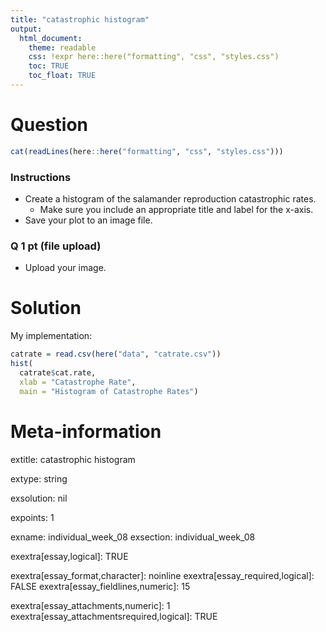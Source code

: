 ```yaml
---
title: "catastrophic histogram"
output:  
  html_document:
    theme: readable
    css: !expr here::here("formatting", "css", "styles.css")
    toc: TRUE
    toc_float: TRUE
---
```



Question
========

```r
cat(readLines(here::here("formatting", "css", "styles.css")))
```

<div class="instructionsborder">

### Instructions

- Create a histogram of the salamander reproduction catastrophic rates.
  - Make sure you include an appropriate title and label for the x-axis.
- Save your plot to an image file.

</div>


<div class="questionborder">

### Q 1 pt (file upload)

- Upload your image.

</div>




Solution
========

My implementation:

```r
catrate = read.csv(here("data", "catrate.csv"))
hist(
  catrate$cat.rate, 
  xlab = "Catastrophe Rate", 
  main = "Histogram of Catastrophe Rates")
```



Meta-information
================
extitle: catastrophic histogram

extype: string

exsolution: nil

expoints: 1

exname: individual_week_08
exsection: individual_week_08

exextra[essay,logical]: TRUE

exextra[essay_format,character]: noinline
exextra[essay_required,logical]: FALSE
exextra[essay_fieldlines,numeric]: 15

exextra[essay_attachments,numeric]: 1
exextra[essay_attachmentsrequired,logical]: TRUE
